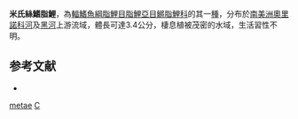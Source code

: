 {{Speciesbox
| status = NE
| status_system = IUCN3.1
| genus = Copella
| species = metae
| authority = [[Eigenmann|Eigenmann]], 1914
| synonyms = *''Copeina metae''<br /><small>Eigenmann, 1914</small>
*''Pyrrhulina metae''<br /><small>Eigenmann, 1914</small>
}}
'''米氏絲鰭脂鯉'''，為[[輻鰭魚綱|輻鰭魚綱]][[脂鯉目|脂鯉目]][[脂鯉亞目|脂鯉亞目]][[鱂脂鯉科|鱂脂鯉科]]的其一[[種|種]]，分布於[[南美洲|南美洲]][[奧里諾科河|奧里諾科河]]及[[黑河|黑河]]上游流域，體長可達3.4公分，棲息植被茂密的水域，生活習性不明。

==参考文献==
{{refbegin}}
*{{FishBase_species|genus=Copella|species=metae|year=2013|month=10}}
{{refend}}
{{Taxonbar|from=Q869001}}

[[Category:絲鰭脂鯉屬|metae]]
[[Category:1914年描述的魚類|C]]